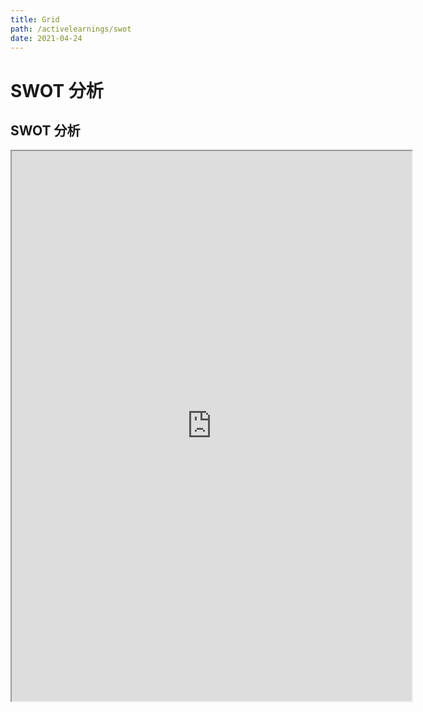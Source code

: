 ```yaml
---
title: Grid
path: /activelearnings/swot
date: 2021-04-24
---
```


# SWOT 分析

<h2 class="ui dividing header">SWOT 分析</h2>

<div class="highlighted example" data-class="grid">
  <iframe
    src="https://www.appsheet.com/start/54c0016d-69f7-4ab4-bdf6-8693dd3e7d65"
    width="640"
    height="880"
  />
  <h4 class="ui header">SWOT分析の使い方</h4>
作業所要時間：15分

効果：実践すべきか悩んでいるタスクやプロジェクトを分析する"

強み：行動を実践するにあたって、自分の能力、優れている点など全て書き出す

弱み：行動を実践するにあたって、うまくできない所、劣っている点など全て書き出す

機会：行動を実践するにあたって、チャンスがあるか、新たな機会があるかなど全て書き出す

脅威：行動を実践するにあたって、リクス・悪影響があるか全て書き出す

感想：４つの分析から直感的に感じたことを書く

</div>
